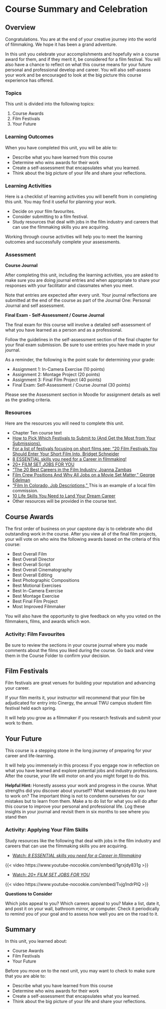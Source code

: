 # Course Summary and Celebration

## Overview {.unnumbered}

Congratulations. You are at the end of your creative journey into the world of filmmaking. We hope it has been a grand adventure.

In this unit you celebrate your accomplishments and hopefully win a course award for them, and if they merit it, be considered for a film festival. You will also have a chance to reflect on what this course means for your future personal and professional develop and career. You will also self-assess your work and be encouraged to look at the big picture this course experience has offered.

### Topics {.unnumbered}

This unit is divided into the following topics:

1. Course Awards
1. Film Festivals
1. Your Future

### Learning Outcomes {.unnumbered}

When you have completed this unit, you will be able to:

- Describe what you have learned from this course
- Determine who wins awards for their work
- Create a self-assessment that encapsulates what you learned.
- Think about the big picture of your life and share your reflections.

### Learning Activities {.unnumbered}

Here is a checklist of learning activities you will benefit from in completing this unit. You may find it useful for planning your work.

- Decide on your film favourites.
- Consider submitting to a film festival.
- Study resources that deal with jobs in the film industry and careers that can use the filmmaking skills you are acquiring.

::: {.note icon="true"}

Working through course activities will help you to meet the learning outcomes and successfully complete your assessments.

:::

### Assessment {.unnumbered}

**Course Journal**

After completing this unit, including the learning activities, you are asked to make sure you are doing journal entries and when appropriate to share your responses with your facilitator and classmates when you meet.

Note that entries are expected after every unit. Your journal reflections are submitted at the end of the course as part of the Journal One: Personal Journal and self assessment.

**Final Exam - Self-Assessment / Course Journal**

The final exam for this course will involve a detailed self-assessment of what you have learned as a person and as a professional.

Follow the guidelines in the self-assessment section of the final chapter for your final exam submission. Be sure to use entries you have made in your journal.

As a reminder, the following is the point scale for determining your grade:

- Assignment 1: In-Camera Exercise (10 points)
- Assignment 2: Montage Project (20 points)
- Assignment 3: Final Film Project (40 points)
- Final Exam: Self-Assessment / Course Journal (30 points)

::: {.note icon="true"}
Please see the Assessment section in Moodle for assignment details as well as the grading criteria.
:::

### Resources {.unnumbered}

Here are the resources you will need to complete this unit.

 - Chapter Ten course text
- <a href="https://medium.com/filmfreeway/how-to-pick-which-festivals-to-submit-to-5c230989c607" target="_blank"> How to Pick Which Festivals to Submit to (And Get the Most from Your Submissions). </a>
- <a href="http://resourcemagonline.com/2017/11/20-film-festivals-you-should-enter-your-short-film-into/82548/" target="_blank"> For a list of festivals focusing on short films see: “20 Film Festivals You Should Enter Your Short Film Into, Bridget Schneider </a>
- <a href="https://www.youtube.com/watch?v=1grxjdy831g" target="_blank">8 ESSENTIAL skills you need for a Career in filmmaking\! </a>
- <a href="https://www.youtube.com/watch?v=Tvjg1ndrPlQ" target="_blank"> 20+ FILM SET JOBS FOR YOU </a>
- <a href="https://www.careeraddict.com/film-jobs" target="_blank"> “The 20 Best Careers in the Film Industry, Joanna Zambas </a>
- <a href="https://nofilmschool.com/film-crew-jobs" target="_blank"> Film Crew Positions And Why All Jobs on a Movie Set Matter,” George Edelman </a>
- <a href="https://filmincolorado.com/resources/job-descriptions/" target="_blank"> “Film In Colorado, Job Descriptions,” </a> This is an example of a local film commission.
- <a href="https://career.noomii.com/life-skills-need-land-dream-career/" target="_blank"> 10 Life Skills You Need to Land Your Dream Career </a>
- Other resources will be provided in the course text.

## Course Awards

The first order of business on your capstone day is to celebrate who did outstanding work in the course. After you view all of the final film projects, your will vote on who wins the following awards based on the criteria of this course:

  - Best Overall Film
  - Best Overall Director
  - Best Overall Script
  - Best Overall Cinematography
  - Best Overall Editing
  - Best Photographic Compositions
  - Best Motional Exercises
  - Best In-Camera Exercise
  - Best Montage Exercise
  - Best Final Film Project
  - Most Improved Filmmaker
  
You will also have the opportunity to give feedback on why you voted on the filmmakers, films, and awards which won.

### Activity: Film Favourites
::: {.learning-activity}
Be sure to review the sections in your course journal where you made comments about the films you liked during the course. Go back and view them in the Course Folder to confirm your decision.
:::

## Film Festivals

Film festivals are great venues for building your reputation and advancing your career.

If your film merits it, your instructor will recommend that your film be adjudicated for entry into Cinergy, the annual TWU campus student film festival held each spring.

It will help you grow as a filmmaker if you research festivals and submit your work to them.

<!-- ### Activity: Film Festival Options

Explore these resources and others and see if you can find a film festival to submit to. Please let us know if you win\!

 - <a href="https://medium.com/filmfreeway/how-to-pick-which-festivals-to-submit-to-5c230989c607"> “How to Pick Which Festivals to Submit to (And Get the Most from Your Submissions)
 - <a href="http://resourcemagonline.com/2017/11/20-film-festivals-you-should-enter-your-short-film-into/82548/"> “20 Film Festivals You Should Enter Your Short Film Into, Bridget Schneider </a> -->
  
<!-- [PROTE] The activity above is commented out as the links are broken -->

## Your Future

This course is a stepping stone in the long journey of preparing for your career and life-learning.

It will help you immensely in this process if you engage now in reflection on what you have learned and explore potential jobs and industry professions. After the course, your life will motor on and you might forget to do this.

**Helpful Hint:** Honestly assess your work and progress in the course. What strengths did you discover about yourself? What weaknesses do you have to work on? The important thing is not to condemn ourselves for our mistakes but to learn from them. Make a to do list for what you will do after this course to improve your personal and professional life. Log these insights in your journal and revisit them in six months to see where you stand then

### Activity: Applying Your Film Skills
::: {.learning-activity}

Study resources like the following that deal with jobs in the film industry and careers that can use the filmmaking skills you are acquiring.

- [Watch: *8 ESSENTIAL skills you need for a Career in filmmaking*](https://www.youtube.com/watch?v=1grxjdy831g)

{{< video https://www.youtube-nocookie.com/embed/1grxjdy831g >}}

- [Watch: *20+ FILM SET JOBS FOR YOU*](https://www.youtube.com/watch?v=Tvjg1ndrPlQ)

{{< video https://www.youtube-nocookie.com/embed/Tvjg1ndrPlQ >}}

**Questions to Consider**

Which jobs appeal to you? Which careers appeal to you? Make a list, date it, and post it on your wall, bathroom mirror, or computer. Check it periodically to remind you of your goal and to assess how well you are on the road to it.
:::

## Summary {.unnumbered}

In this unit, you learned about:

- Course Awards
- Film Festivals
- Your Future

::: {.check}

Before you move on to the next unit, you may want to check to make sure that you are able to:

- Describe what you have learned from this course
- Determine who wins awards for their work
- Create a self-assessment that encapsulates what you learned.
- Think about the big picture of your life and share your reflections.

:::

